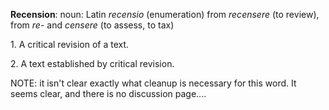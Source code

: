 '''Recension''': noun: Latin ''recensio'' (enumeration) from ''recensere'' (to review), from ''re''- and ''censere'' (to assess, to tax)

1. A critical revision of a text.

2. A text established by critical revision.

{{cleanup}}

NOTE: it isn't clear exactly what cleanup is necessary for this word. It seems clear, and there is no discussion page....
